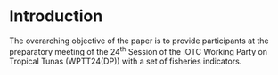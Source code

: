 # Introduction

The overarching objective of the paper is to provide participants at the preparatory meeting of the 24^th^ Session of the IOTC Working Party on Tropical Tunas (WPTT24(DP)) with a set of fisheries indicators.